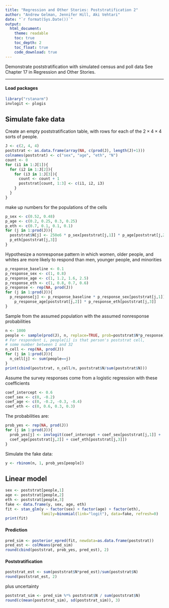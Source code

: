 ```yaml
---
title: "Regression and Other Stories: Poststratification 2"
author: "Andrew Gelman, Jennifer Hill, Aki Vehtari"
date: "`r format(Sys.Date())`"
output:
  html_document:
    theme: readable
    toc: true
    toc_depth: 2
    toc_float: true
    code_download: true
---
```

Demonstrate poststratification with simulated census and poll data
See Chapter 17 in Regression and Other Stories.


-------------

#### Load packages

```r
library("rstanarm")
invlogit <- plogis
```

## Simulate fake data

Create an empty poststratification table, with rows for each of the
$2 \times 4 \times 4$ sorts of people.

```r
J <- c(2, 4, 4)
poststrat <- as.data.frame(array(NA, c(prod(J), length(J)+1)))
colnames(poststrat) <- c("sex", "age", "eth", "N")
count <- 0
for (i1 in 1:J[1]){
  for (i2 in 1:J[2]){
    for (i3 in 1:J[3]){
      count <- count + 1
      poststrat[count, 1:3] <- c(i1, i2, i3)
    }
  }
}
```

make up numbers for the populations of the cells

```r
p_sex <- c(0.52, 0.48)
p_age <- c(0.2, 0.25, 0.3, 0.25)
p_eth <- c(0.7, 0.1, 0.1, 0.1)
for (j in 1:prod(J)){
  poststrat$N[j] <- 250e6 * p_sex[poststrat[j,1]] * p_age[poststrat[j,2]] *
  p_eth[poststrat[j,3]]
}
```

Hypothesize a nonresponse pattern in which women, older people, and
whites are more likely to respond than men, younger people, and
minorities

```r
p_response_baseline <- 0.1
p_response_sex <- c(1, 0.8)
p_response_age <- c(1, 1.2, 1.6, 2.5)
p_response_eth <- c(1, 0.8, 0.7, 0.6)
p_response <- rep(NA, prod(J))
for (j in 1:prod(J)){
  p_response[j] <- p_response_baseline * p_response_sex[poststrat[j,1]] *
    p_response_age[poststrat[j,2]] * p_response_eth[poststrat[j,3]]
}
```

Sample from the assumed population with the assumed nonresponse probabilities

```r
n <- 1000
people <- sample(prod(J), n, replace=TRUE, prob=poststrat$N*p_response)
# For respondent i, people[i] is that person's poststrat cell,
# some number between 1 and 32
n_cell <- rep(NA, prod(J))
for (j in 1:prod(J)){
  n_cell[j] <- sum(people==j)
}
print(cbind(poststrat, n_cell/n, poststrat$N/sum(poststrat$N)))
```

Assume the survey responses come from a logistic regression with
these coefficients

```r
coef_intercept <- 0.6
coef_sex <- c(0, -0.2)
coef_age <- c(0, -0.2, -0.3, -0.4)
coef_eth <- c(0, 0.6, 0.3, 0.3)
```

The probabilities are:

```r
prob_yes <- rep(NA, prod(J))
for (j in 1:prod(J)){
  prob_yes[j] <- invlogit(coef_intercept + coef_sex[poststrat[j,1]] +
  coef_age[poststrat[j,2]] + coef_eth[poststrat[j,3]])
}
```

Simulate the fake data:

```r
y <- rbinom(n, 1, prob_yes[people])
```

## Linear model

```r
sex <- poststrat[people,1]
age <- poststrat[people,2]
eth <- poststrat[people,3]
fake <- data.frame(y, sex, age, eth)
fit <- stan_glm(y ~ factor(sex) + factor(age) + factor(eth),
                family=binomial(link="logit"), data=fake, refresh=0)
print(fit)
```

#### Prediction

```r
pred_sim <- posterior_epred(fit, newdata=as.data.frame(poststrat))
pred_est <- colMeans(pred_sim)
round(cbind(poststrat, prob_yes, pred_est), 2)
```

#### Poststratification

```r
poststrat_est <- sum(poststrat$N*pred_est)/sum(poststrat$N)
round(poststrat_est, 2)
```

plus uncertainty

```r
poststrat_sim <- pred_sim %*% poststrat$N / sum(poststrat$N)
round(c(mean(poststrat_sim), sd(poststrat_sim)), 3)
```

